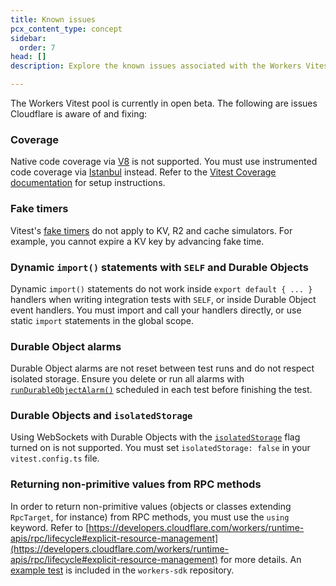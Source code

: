 ```yaml
---
title: Known issues
pcx_content_type: concept
sidebar:
  order: 7
head: []
description: Explore the known issues associated with the Workers Vitest integration.

---
```


The Workers Vitest pool is currently in open beta. The following are issues Cloudflare is aware of and fixing:

### Coverage

Native code coverage via [V8](https://v8.dev/blog/javascript-code-coverage) is not supported. You must use instrumented code coverage via [Istanbul](https://istanbul.js.org/) instead. Refer to the [Vitest Coverage documentation](https://vitest.dev/guide/coverage) for setup instructions.

### Fake timers

Vitest's [fake timers](https://vitest.dev/guide/mocking.html#timers) do not apply to KV, R2 and cache simulators. For example, you cannot expire a KV key by advancing fake time.

### Dynamic `import()` statements with `SELF` and Durable Objects

Dynamic `import()` statements do not work inside `export default { ... }` handlers when writing integration tests with `SELF`, or inside Durable Object event handlers. You must import and call your handlers directly, or use static `import` statements in the global scope.

### Durable Object alarms

Durable Object alarms are not reset between test runs and do not respect isolated storage. Ensure you delete or run all alarms with [`runDurableObjectAlarm()`](/workers/testing/vitest-integration/test-apis/#durable-objects) scheduled in each test before finishing the test.

### Durable Objects and `isolatedStorage`

Using WebSockets with Durable Objects with the [`isolatedStorage`](/workers/testing/vitest-integration/isolation-and-concurrency) flag turned on is not supported. You must set `isolatedStorage: false` in your `vitest.config.ts` file.

### Returning non-primitive values from RPC methods

In order to return non-primitive values (objects or classes extending `RpcTarget`, for instance) from RPC methods, you must use the `using` keyword. Refer to [https://developers.cloudflare.com/workers/runtime-apis/rpc/lifecycle#explicit-resource-management](https://developers.cloudflare.com/workers/runtime-apis/rpc/lifecycle#explicit-resource-management) for more details. An [example test](https://github.com/cloudflare/workers-sdk/tree/main/fixtures/vitest-pool-workers-examples/rpc/test/unit.test.ts#L155) is included in the `workers-sdk` repository.
